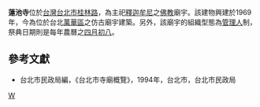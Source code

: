 '''蓮池寺'''位於[[台灣|台灣]][[台北市|台北市]][[桂林路|桂林路]]，為主祀[[釋迦牟尼|釋迦牟尼]]之[[佛教|佛教]]廟宇。該建物興建於1969年，今為位於台北[[萬華區|萬華區]]之仿古廟宇建築。另外，該廟宇的組織型態為[[管理人|管理人]]制，祭典日期則是每年農曆之[[四月初八|四月初八]]。

==參考文獻==
*台北市民政局編，《台北市寺廟概覽》，1994年，台北市，台北市民政局

[[Category:台北市佛寺|W]]